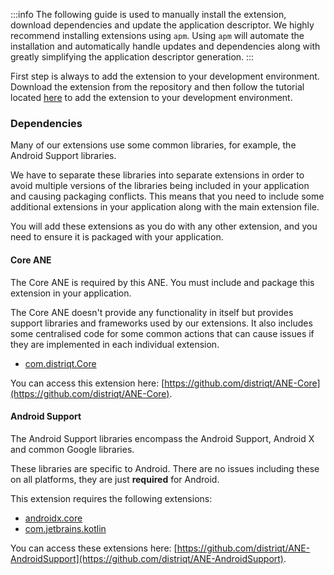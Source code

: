 
:::info
The following guide is used to manually install the extension, download dependencies and update the application descriptor. We highly recommend installing extensions using `apm`. Using `apm` will automate the installation and automatically handle updates and dependencies along with greatly simplifying the application descriptor generation.
:::


First step is always to add the extension to your development environment. Download the extension from the repository and then follow the tutorial located [here](/docs/tutorials/getting-started) to add the extension to your development environment.


### Dependencies

Many of our extensions use some common libraries, for example, the Android Support libraries.

We have to separate these libraries into separate extensions in order to avoid multiple versions of the libraries being included in your application and causing packaging conflicts. This means that you need to include some additional extensions in your application along with the main extension file.

You will add these extensions as you do with any other extension, and you need to ensure it is packaged with your application.


#### Core ANE

The Core ANE is required by this ANE. You must include and package this extension in your application.

The Core ANE doesn't provide any functionality in itself but provides support libraries and frameworks used by our extensions.
It also includes some centralised code for some common actions that can cause issues if they are implemented in each individual extension.

- [com.distriqt.Core](https://github.com/distriqt/ANE-Core/raw/master/lib/com.distriqt.Core.ane)

You can access this extension here: [https://github.com/distriqt/ANE-Core](https://github.com/distriqt/ANE-Core).


#### Android Support

The Android Support libraries encompass the Android Support, Android X and common Google libraries. 

These libraries are specific to Android. There are no issues including these on all platforms, they are just **required** for Android.

This extension requires the following extensions:

- [androidx.core](https://github.com/distriqt/ANE-AndroidSupport/raw/master/lib/androidx.core.ane)
- [com.jetbrains.kotlin](https://github.com/distriqt/ANE-AndroidSupport/raw/master/lib/com.jetbrains.kotlin.ane)

You can access these extensions here: [https://github.com/distriqt/ANE-AndroidSupport](https://github.com/distriqt/ANE-AndroidSupport).

